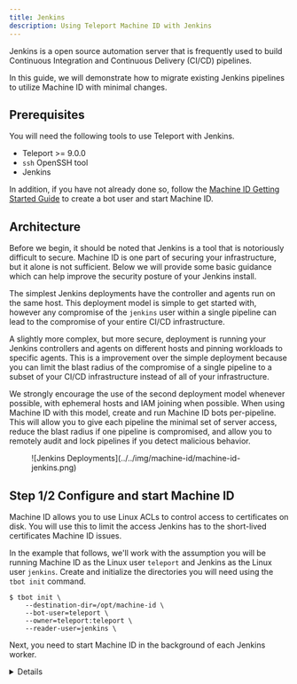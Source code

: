 ```yaml
---
title: Jenkins
description: Using Teleport Machine ID with Jenkins
---
```


Jenkins is a open source automation server that is frequently used to build
Continuous Integration and Continuous Delivery (CI/CD) pipelines.

In this guide, we will demonstrate how to migrate existing Jenkins pipelines
to utilize Machine ID with minimal changes.

## Prerequisites

You will need the following tools to use Teleport with Jenkins.

- Teleport >= 9.0.0
- `ssh` OpenSSH tool
- Jenkins

In addition, if you have not already done so, follow the
[Machine ID Getting Started Guide](../../docs/pages/machine-id/getting-started.mdx)
to create a bot user and start Machine ID.

## Architecture

Before we begin, it should be noted that Jenkins is a tool that is notoriously
difficult to secure. Machine ID is one part of securing your infrastructure,
but it alone is not sufficient. Below we will provide some basic guidance which
can help improve the security posture of your Jenkins install.

The simplest Jenkins deployments have the controller and agents run on the
same host. This deployment model is simple to get started with, however any
compromise of the `jenkins` user within a single pipeline can lead to the
compromise of your entire CI/CD infrastructure.

A slightly more complex, but more secure, deployment is running your Jenkins
controllers and agents on different hosts and pinning workloads to specific
agents. This is a improvement over the simple deployment because you can limit
the blast radius of the compromise of a single pipeline to a subset of your
CI/CD infrastructure instead of all of your infrastructure.

We strongly encourage the use of the second deployment model whenever possible,
with ephemeral hosts and IAM joining when possible. When using Machine ID with
this model, create and run Machine ID bots per-pipeline. This will allow you to
give each pipeline the minimal set of server access, reduce the blast radius if
one pipeline is compromised, and allow you to remotely audit and lock pipelines
if you detect malicious behavior.

<Figure align="left" bordered caption="Jenkins Deployments">
  ![Jenkins Deployments](../../img/machine-id/machine-id-jenkins.png)
</Figure>

## Step 1/2 Configure and start Machine ID

Machine ID allows you to use Linux ACLs to control access to certificates on
disk. You will use this to limit the access Jenkins has to the short-lived
certificates Machine ID issues.

In the example that follows, we'll work with the assumption you will be running
Machine ID as the Linux user `teleport` and Jenkins as the Linux user
`jenkins`. Create and initialize the directories you will need using the
`tbot init` command.

```code
$ tbot init \
    --destination-dir=/opt/machine-id \
    --bot-user=teleport \
    --owner=teleport:teleport \
    --reader-user=jenkins \
```

Next, you need to start Machine ID in the background of each Jenkins worker.

<Tabs>
  <TabItem label="Using systemd">
    <Details scope={["cloud"]} scopeOnly={true}>
      First create a configuration file for Machine ID at `/etc/tbot.yaml`.

      ```yaml
      auth_server: "example.teleport.sh:443"
      onboarding:
        join_method: "token"
        token: "00000000000000000000000000000000"
        ca_pins:
        - "sha256:1111111111111111111111111111111111111111111111111111111111111111"
      storage:
        directory: /var/lib/teleport/bot
      destinations:
        - directory: /opt/machine-id
      ```
    </Details>
    <Details scope={["oss","enterprise"]} scopeOnly={true}>
      ```yaml
      auth_server: "auth.example.com:3025"
      onboarding:
        join_method: "token"
        token: "00000000000000000000000000000000"
        ca_pins:
        - "sha256:1111111111111111111111111111111111111111111111111111111111111111"
      storage:
        directory: /var/lib/teleport/bot
      destinations:
        - directory: /opt/machine-id
      ```
    </Details>

    Next, create a systemd.unit file at `/etc/systemd/system/machine-id.service`.

    ```systemd
    [Unit]
    Description=Teleport Machine ID Service
    After=network.target

    [Service]
    Type=simple
    User=teleport
    Group=teleport
    Restart=on-failure
    ExecStart=/usr/local/bin/tbot start -c /etc/tbot.yaml
    ExecReload=/bin/kill -HUP $MAINPID
    PIDFile=/run/machine-id.pid
    LimitNOFILE=8192

    [Install]
    WantedBy=multi-user.target
    ```

    Finally, run the following commands to start Machine ID.

    ```code
    $ sudo systemctl daemon-reload
    $ sudo systemctl start machine-id
    $ sudo systemctl status machine-id
    ```
  </TabItem>
  <TabItem label="Kubernetes Sidecar">
  </TabItem>
</Tabs>

## Step 2/2. Update and run Jenkins pipelines

Using Machine ID within a Jenkins pipeline is now a one line change. For
example, if you want to run the `hostname` command on a remote host, add the
following to your Jenkins pipeline.

```
steps {
  sh "ssh -F /opt/machine-id/ssh_config root@node-name.example.com hostname"
}
```

You are all set. You have provided Jenkins with short-lived certificates
tied to a machine identity that can be rotated, audited, and controlled with
all the familiar Teleport access controls.
